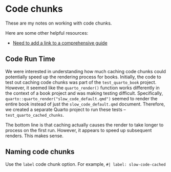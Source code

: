 # Code chunks {#sec-code-chunks}

These are my notes on working with code chunks.

Here are some other helpful resources:

-   [Need to add a link to a comprehensive guide](www.example.com)

## Code Run Time

We were interested in understanding how much caching code chunks could potentially speed up the rendering process for books. Initially, the code to test out caching code chunks was part of the `test_quarto_book` project. However, it seemed like the `quarto_render()` function works differently in the context of a book project and was making testing difficult. Specifically, `quarto::quarto_render("slow_code_default.qmd")` seemed to render the entire book instead of just the `slow_code_default.qmd` document. Therefore, we created a separate Quarto project to run these tests -- `test_quarto_cached_chunks`.

The bottom line is that caching actually causes the render to take longer to process on the first run. However, it appears to speed up subsequent renders. This makes sense.

## Naming code chunks

Use the `label` code chunk option. For example, `#| label: slow-code-cached`